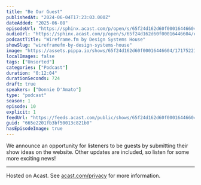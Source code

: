 ```yaml
---
title: "Be Our Guest"
publishedAt: "2024-06-04T17:23:03.000Z"
dateAdded: "2025-06-08"
episodeUrl: "https://sphinx.acast.com/p/open/s/65f24d162d60f00016446604/e/665e2201fb3bf50013c821b0/media.mp3"
audioUrl: "https://sphinx.acast.com/p/open/s/65f24d162d60f00016446604/e/665e2201fb3bf50013c821b0/media.mp3"
podcastTitle: "Wireframe.fm by Design Systems House"
showSlug: "wireframefm-by-design-systems-house"
image: "https://assets.pippa.io/shows/65f24d162d60f00016446604/1717522152502-785ddaa459ac08f03ca236621902f091.jpeg"
localImages: false
tags: ["Unsorted"]
categories: ["Podcast"]
duration: "0:12:04"
durationSeconds: 724
draft: true
speakers: ["Donnie D'Amato"]
type: "podcast"
season: 1
episode: 10
explicit: 1
feedUrl: "https://feeds.acast.com/public/shows/65f24d162d60f00016446604"
guid: "665e2201fb3bf50013c821b0"
hasEpisodeImage: true
---
```

We announce an opportunity for listeners to be guests by submitting their show ideas on the website. Other updates are included, so listen for some more exciting news!  

---

Hosted on Acast. See [acast.com/privacy](https://acast.com/privacy) for more information.
